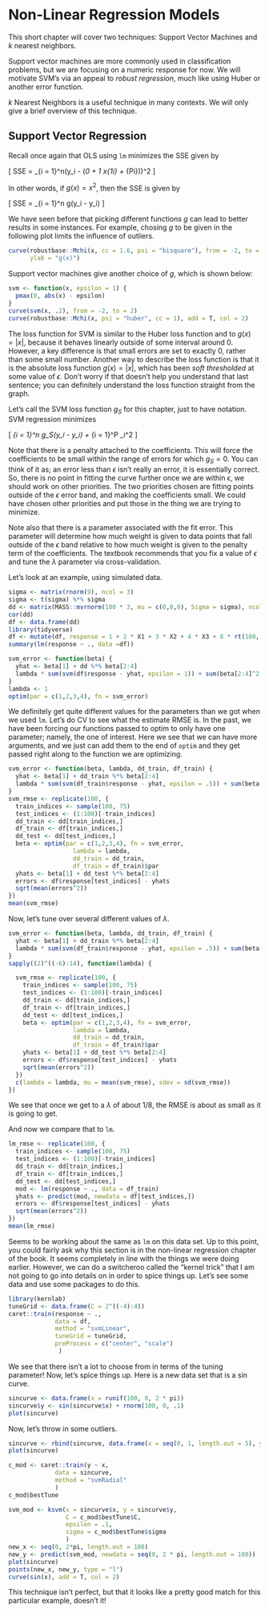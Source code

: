 # Non-Linear Regression Models

This short chapter will cover two techniques: Support Vector Machines and $k$ nearest neighbors. 

Support vector machines are more commonly used in classification problems, but we are focusing on a numeric response for now. We will motivate SVM's via an appeal to *robust regression*, much like using Huber or another error function. 

$k$ Nearest Neighbors is a useful technique in many contexts. We will only give a brief overview of this technique.

## Support Vector Regression

Recall once again that OLS using `lm` minimizes the SSE given by

\[
SSE = \sum_{i = 1}^n\bigl(y_i - (\beta_0 + \beta_1 x_{1i} + \cdots \beta_{Pi})\bigr)^2
\]

In other words, if $g(x) = x^2$, then the SSE is given by 

\[
SSE = \sum_{i = 1}^n g(y_i - \hat y_i)
\]

We have seen before that picking different functions $g$ can lead to better results in some instances. For example, chosing $g$ to be given in the following plot limits the influence of outliers.

```r
curve(robustbase::Mchi(x, cc = 1.6, psi = "bisquare"), from = -2, to = 2,
      ylab = "g(x)")
```

Support vector machines give another choice of $g$, which is shown below:

```r
svm <- function(x, epsilon = 1) {
  pmax(0, abs(x) - epsilon)
}
curve(svm(x, .2), from = -2, to = 2)
curve(robustbase::Mchi(x, psi = "huber", cc = 1), add = T, col = 2)
```

The loss function for SVM is similar to the Huber loss function and to $g(x) = |x|$, because it behaves linearly outside of some interval around 0. However, a key difference is that small errors are set to exactly 0, rather than some small number. Another way to describe the loss function is that it is the absolute loss function $g(x) = |x|$, which has been *soft thresholded* at some value of $\epsilon$. Don't worry if that doesn't help you understand that last sentence; you can definitely understand the loss function straight from the graph. 

Let's call the SVM loss function $g_S$ for this chapter, just to have notation. SVM regression minimizes

\[
\lambda \sum_{i = 1}^n g_S(y_i - \hat y_i) + \sum_{i = 1}^P \beta_i^2
\]

Note that there is a penalty attached to the coefficients. This will force the coefficients to be small within the range of errors for which $g_S = 0$. You can think of it as; an error less than $\epsilon$ isn't really an error, it is essentially correct. So, there is no point in fitting the curve further once we are within $\epsilon$, we should work on other priorities. The two priorities chosen are fitting points outside of the $\epsilon$ error band, and making the coefficients small. We could have chosen other priorities and put those in the thing we are trying to minimize. 

Note also that there is a parameter associated with the fit error. This parameter will determine how much weight is given to data points that fall outside of the $\epsilon$ band relative to how much weight is given to the penalty term of the coefficients. The textbook recommends that you fix a value of $\epsilon$ and tune the $\lambda$ parameter via cross-validation. 

Let's look at an example, using simulated data.

```r
sigma <- matrix(rnorm(9), ncol = 3)
sigma <- t(sigma) %*% sigma
dd <- matrix(MASS::mvrnorm(100 * 3, mu = c(0,0,0), Sigma = sigma), ncol = 3)
cor(dd)
df <- data.frame(dd)
library(tidyverse)
df <- mutate(df, response = 1 + 2 * X1 + 3 * X2 + 4 * X3 + 8 * rt(100, 4))
summary(lm(response ~ ., data =df))
```


```r
svm_error <- function(beta) {
  yhat <- beta[1] + dd %*% beta[2:4]
  lambda * sum(svm(df$response - yhat, epsilon = 1)) + sum(beta[2:4]^2)
}
lambda <- 1
optim(par = c(1,2,3,4), fn = svm_error)
```

We definitely get quite different values for the parameters than we got when we used `lm`. Let's do CV to see what the estimate RMSE is. In the past, we have been forcing our functions passed to optim to only have one parameter; namely, the one of interest. Here we see that we can have more arguments, and we just can add them to the end of `optim` and they get passed right along to the function we are optimizing. 

```r
svm_error <- function(beta, lambda, dd_train, df_train) {
  yhat <- beta[1] + dd_train %*% beta[2:4]
  lambda * sum(svm(df_train$response - yhat, epsilon = .5)) + sum(beta[2:4]^2)
}
svm_rmse <- replicate(100, {
  train_indices <- sample(100, 75)
  test_indices <- (1:100)[-train_indices]
  dd_train <- dd[train_indices,]
  df_train <- df[train_indices,]
  dd_test <- dd[test_indices,]
  beta <- optim(par = c(1,2,3,4), fn = svm_error, 
                  lambda = lambda, 
                  dd_train = dd_train,
                  df_train = df_train)$par
  yhats <- beta[1] + dd_test %*% beta[2:4]
  errors <- df$response[test_indices] - yhats
  sqrt(mean(errors^2))
})
mean(svm_rmse)
```

Now, let's tune over several different values of $\lambda$. 

```r
svm_error <- function(beta, lambda, dd_train, df_train) {
  yhat <- beta[1] + dd_train %*% beta[2:4]
  lambda * sum(svm(df_train$response - yhat, epsilon = .5)) + sum(beta[2:4]^2)
}
sapply((2)^((-6):14), function(lambda) {

  svm_rmse <- replicate(100, {
    train_indices <- sample(100, 75)
    test_indices <- (1:100)[-train_indices]
    dd_train <- dd[train_indices,]
    df_train <- df[train_indices,]
    dd_test <- dd[test_indices,]
    beta <- optim(par = c(1,2,3,4), fn = svm_error, 
                  lambda = lambda, 
                  dd_train = dd_train,
                  df_train = df_train)$par
    yhats <- beta[1] + dd_test %*% beta[2:4]
    errors <- df$response[test_indices] - yhats
    sqrt(mean(errors^2))
  })
  c(lambda = lambda, mu = mean(svm_rmse), sdev = sd(svm_rmse))
})
```

We see that once we get to a $\lambda$ of about 1/8, the RMSE is about as small as it is going to get.


And now we compare that to `lm`. 

```r
lm_rmse <- replicate(100, {
  train_indices <- sample(100, 75)
  test_indices <- (1:100)[-train_indices]
  dd_train <- dd[train_indices,]
  df_train <- df[train_indices,]
  dd_test <- dd[test_indices,]
  mod <- lm(response ~ ., data = df_train)
  yhats <- predict(mod, newdata = df[test_indices,])
  errors <- df$response[test_indices] - yhats
  sqrt(mean(errors^2))
})
mean(lm_rmse)
```

Seems to be working about the same as `lm` on this data set. Up to this point, you could fairly ask why this section is in the non-linear regression chapter of the book. It seems completely in line with the things we were doing earlier. However, we can do a switcheroo called the "kernel trick" that I am not going to go into details on in order to spice things up. Let's see some data and use some packages to do this.

```r
library(kernlab)
tuneGrid <- data.frame(C = 2^((-4):4))
caret::train(response ~ ., 
             data = df,
             method = "svmLinear",
             tuneGrid = tuneGrid,
             preProcess = c("center", "scale")
              )
```

We see that there isn't a lot to choose from in terms of the tuning parameter! Now, let's spice things up. Here is a new data set that is a $\sin$ curve.

```r
sincurve <- data.frame(x = runif(100, 0, 2 * pi))
sincurve$y <- sin(sincurve$x) + rnorm(100, 0, .1)
plot(sincurve) 
```

Now, let's throw in some outliers.

```r
sincurve <- rbind(sincurve, data.frame(x = seq(0, 1, length.out = 5), y = -1))
plot(sincurve)
```

```r
c_mod <- caret::train(y ~ x, 
             data = sincurve,
             method = "svmRadial"
             )
c_mod$bestTune

svm_mod <- ksvm(x = sincurve$x, y = sincurve$y,
                C = c_mod$bestTune$C, 
                epsilon = .1, 
                sigma = c_mod$bestTune$sigma
                )
new_x <- seq(0, 2*pi, length.out = 100)
new_y <- predict(svm_mod, newdata = seq(0, 2 * pi, length.out = 100))
plot(sincurve)
points(new_x, new_y, type = "l")
curve(sin(x), add = T, col = 2)
```

This technique isn't perfect, but that it looks like a pretty good match for this particular example, doesn't it! 















